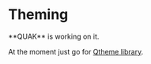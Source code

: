 # Theming

 
<Callout emoji="🏗️">
  **QUAK** is working on it.
</Callout>

At the moment just go for [Qtheme library](/libraries/qtheme).
